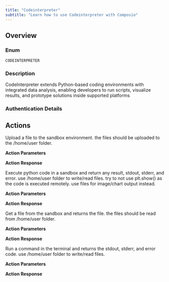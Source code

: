 ```yaml
---
title: "Codeinterpreter"
subtitle: "Learn how to use Codeinterpreter with Composio"
---
```



## Overview

### Enum
`CODEINTERPRETER`

### Description
CodeInterpreter extends Python-based coding environments with integrated data analysis, enabling developers to run scripts, visualize results, and prototype solutions inside supported platforms

### Authentication Details

<Accordion title="API_KEY">

</Accordion>


## Actions

<AccordionGroup>
<Accordion title="CODEINTERPRETER_UPLOAD_FILE_CMD">
Upload a file to the sandbox environment. the files should be uploaded to the /home/user folder.

**Action Parameters**

<ParamField path="sandbox_id" type="string" required={true}>
</ParamField>

<ParamField path="file" type="object" required={true}>
</ParamField>

<ParamField path="destination_path" type="string" required={true}>
</ParamField>

<ParamField path="overwrite" type="boolean">
</ParamField>


**Action Response**

<ParamField path="data" type="object">
</ParamField>

<ParamField path="successful" type="boolean">
</ParamField>

<ParamField path="error" type="">
</ParamField>

</Accordion>

<Accordion title="CODEINTERPRETER_EXECUTE_CODE">
Execute python code in a sandbox and return any result, stdout, stderr, and error. use /home/user folder to write/read files. try to not use plt.show() as the code is executed remotely. use files for image/chart output instead.

**Action Parameters**

<ParamField path="sandbox_id" type="string">
</ParamField>

<ParamField path="code_to_execute" type="string" required={true}>
</ParamField>

<ParamField path="timeout" type="integer" default="60">
</ParamField>

<ParamField path="keep_alive" type="integer" default="300">
</ParamField>


**Action Response**

<ParamField path="data" type="object">
</ParamField>

<ParamField path="successful" type="boolean">
</ParamField>

<ParamField path="error" type="">
</ParamField>

</Accordion>

<Accordion title="CODEINTERPRETER_GET_FILE_CMD">
Get a file from the sandbox and returns the file. the files should be read from /home/user folder.

**Action Parameters**

<ParamField path="sandbox_id" type="string" required={true}>
</ParamField>

<ParamField path="file_path" type="string" required={true}>
</ParamField>

<ParamField path="timeout" type="integer">
</ParamField>


**Action Response**

<ParamField path="data" type="object">
</ParamField>

<ParamField path="successful" type="boolean">
</ParamField>

<ParamField path="error" type="">
</ParamField>

</Accordion>

<Accordion title="CODEINTERPRETER_RUN_TERMINAL_CMD">
Run a command in the terminal and returns the stdout, stderr, and error code. use /home/user folder to write/read files.

**Action Parameters**

<ParamField path="sandbox_id" type="string">
</ParamField>

<ParamField path="command" type="string" required={true}>
</ParamField>

<ParamField path="timeout" type="integer">
</ParamField>

<ParamField path="keep_alive" type="integer" default="300">
</ParamField>


**Action Response**

<ParamField path="data" type="object">
</ParamField>

<ParamField path="successful" type="boolean">
</ParamField>

<ParamField path="error" type="">
</ParamField>

</Accordion>

</AccordionGroup>
